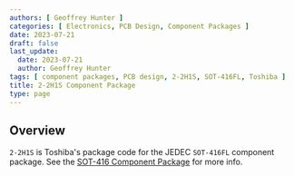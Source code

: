 ```yaml
---
authors: [ Geoffrey Hunter ]
categories: [ Electronics, PCB Design, Component Packages ]
date: 2023-07-21
draft: false
last_update:
  date: 2023-07-21
  author: Geoffrey Hunter
tags: [ component packages, PCB design, 2-2H1S, SOT-416FL, Toshiba ]
title: 2-2H1S Component Package
type: page
---
```



## Overview

`2-2H1S` is Toshiba's package code for the JEDEC `SOT-416FL` component package. See the [SOT-416 Component Package](/pcb-design/component-packages/sot-416-component-package/) for more info. 
